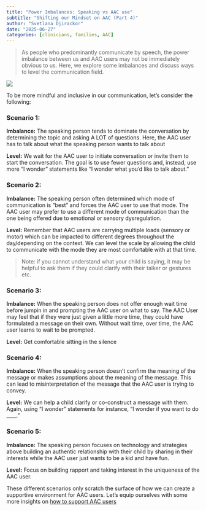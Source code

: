 ```yaml
---
title: "Power Imbalances: Speaking vs AAC use"
subtitle: "Shifting our Mindset on AAC (Part 4)"
author: "Svetlana Djirackor"
date: "2025-06-27"
categories: [clinicians, families, AAC]
--- 
```


>
As people who predominantly communicate by speech, the power imbalance between us and AAC users may not be immediately obvious to us. Here, we explore some imbalances and discuss ways to level the communication field.
>

![](../figures/pwr_imbalance.png)

To be more mindful and inclusive in our communication, let’s consider the following:

### Scenario 1:
**Imbalance:**
The speaking person tends to dominate the conversation by determining the topic and asking A LOT of questions. Here, the AAC user has to talk about what the speaking person wants to talk about

**Level:**
We wait for the AAC user to initiate conversation or invite them to start the conversation. The goal is to use fewer questions and, instead, use more “I wonder” statements like “I wonder what you’d like to talk about.”

### Scenario 2:
**Imbalance:**
The speaking person often determined which mode of communication is “best” and forces the AAC user to use that mode. The AAC user may prefer to use a different mode of communication than the one being offered due to emotional or sensory dysregulation.

**Level:**
Remember that AAC users are carrying multiple loads (sensory or motor) which can be impacted to different degrees throughout the day/depending on the context. We can level the scale by allowing the child to communicate with the mode they are most comfortable with at that time. 

>
Note: if you cannot understand what your child is saying, it may be helpful to ask them if they could clarify with their talker or gestures etc.
>

### Scenario 3:
**Imbalance:**
When the speaking person does not offer enough wait time before jumpin in and prompting the AAC user on what to say. The AAC User may feel that if they were just given a little more time, they could have formulated a message on their own. Without wait time, over time, the AAC user learns to wait to be prompted.

**Level:**
Get comfortable sitting in the silence


### Scenario 4:
**Imbalance:**
When the speaking person doesn’t confirm the meaning of the message or makes assumptions about the meaning of the message. This can lead to misinterpretation of the message that the AAC user is trying to convey.

**Level:**
We can help a child clarify or co-construct a message with them. Again, using “I wonder” statements for instance, “I wonder if you want to do ____.”


### Scenario 5:
**Imbalance:**
The speaking person focuses on technology and strategies above building an authentic relationship with their child by sharing in their interests while the AAC user just wants to be a kid and have fun.

**Level:**
Focus on building rapport and taking interest in the uniqueness of the AAC user.

These different scenarios only scratch the surface of how we can create a supportive environment for AAC users. Let's equip ourselves with some more insights on [how to support AAC users](../aac_3/supporting_aac_users.qmd)
